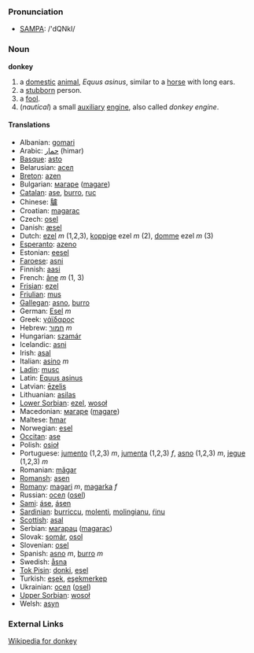 === Pronunciation ===
*[[w:SAMPA|SAMPA]]: /'dQNkI/

=== Noun ===

'''donkey'''

# a [[domestic]] [[animal]], ''Equus asinus'', similar to a [[horse]] with long ears.
# a [[stubborn]] person.
# a [[fool]].
# (''nautical'') a small [[auxiliary]] [[engine]], also called ''donkey engine''.

==== Translations ====

*Albanian: [[gomari]]
*Arabic: [[حمار]] (himar)
*[[Basque]]: [[asto]]
*Belarusian: [[асел]]
*[[Breton]]: [[azen]]
*Bulgarian: [[магаре]] ([[magare]])
*[[Catalan]]: [[ase]], [[burro]], [[ruc]]
*Chinese: [[驢]]
*Croatian: [[magarac]]
*Czech: [[osel]]
*Danish: [[æsel]]
*Dutch: [[ezel]] ''m'' (1,2,3), [[koppige]] ezel ''m'' (2), [[domme]] ezel ''m'' (3)
*[[Esperanto]]: [[azeno]]
*Estonian: [[eesel]]
*[[Faroese]]: [[asni]]
*Finnish: [[aasi]]
*French: [[âne]] ''m'' (1, 3)
*[[Frisian]]: [[ezel]]
*[[Friulian]]: [[mus]]
*[[Gallegan]]: [[asno]], [[burro]]
*German: [[Esel]] ''m''
*Greek: [[γάϊδαρος]]
*Hebrew: [[חמור]] ''m''
*Hungarian: [[szamár]]
*Icelandic: [[asni]]
*Irish: [[asal]]
*Italian: [[asino]] ''m''
*[[Ladin]]: [[musc]]
*Latin: [[Equus asinus]]
*Latvian: [[ēzelis]]
*Lithuanian: [[asilas]]
*[[Lower Sorbian]]: [[ezel]], [[wosoł]]
*Macedonian: [[магаре]] ([[magare]])
*Maltese: [[ħmar]]
*Norwegian: [[esel]]
*[[Occitan]]: [[ase]]
*Polish: [[osioł]]
*Portuguese: [[jumento]] (1,2,3) ''m'', [[jumenta]] (1,2,3) ''f'', [[asno]] (1,2,3) ''m'', [[jegue]] (1,2,3) ''m''
*Romanian: [[măgar]]
*[[Romansh]]: [[asen]]
*[[Romany]]: [[magari]] ''m'', [[magarka]] ''f''
*Russian: [[осел]] ([[osel]]) '' ''
*[[Sami]]: [[áse]], [[ásen]]
*[[Sardinian]]: [[burriccu]], [[molenti]], [[molingianu]], [[ŕinu]]
*[[Scottish]]: [[asal]]
*Serbian: [[магарац]] ([[magarac]])
*Slovak: [[somár]], [[osol]]
*Slovenian: [[osel]]
*Spanish: [[asno]] ''m'', [[burro]] ''m''
*Swedish: [[åsna]]
*[[Tok Pisin]]: [[donki]], [[esel]]
*Turkish: [[eşek]], [[eşekmerkep]]
*Ukrainian: [[осел]] ([[osel]])
*[[Upper Sorbian]]: [[wosoł]]
*Welsh: [[asyn]]

===External Links===
[[en:donkey|Wikipedia for donkey]]